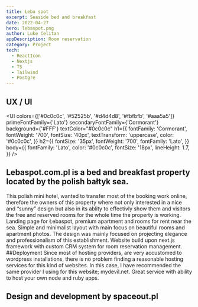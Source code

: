 ```yaml
---
title: Łeba spot
excerpt: Seaside bed and breakfast
date: 2022-04-27
hero: lebaspot.png
author: Luke Celitan
appDescription: Room reservation
category: Project
tech:
  - ReactIcon
  - Nextjs
  - TS
  - Tailwind
  - Postgre
---
```



## UX / UI

<UI
  colors={['#0c0c0c', '#52525b', '#d4d4d8', '#fbfbfb', '#aaa5a5']}
  primeFontFamily={'Lato'}
  secondaryFontFamily={'Cormorant'}
  background={'#FFF'}
  textColor="#0c0c0c"
  h1={{
    fontFamily: 'Cormorant',
    fontWeight: '700',
    fontSize: '40px',
    textTransform: 'uppercase',
    color: '#0c0c0c',
  }}
  h2={{
    fontSize: '35px',
    fontWeight: '700',
    fontFamily: 'Lato',
  }}
  body={{
    fontFamily: 'Lato',
    color: '#0c0c0c',
    fontSize: '18px',
    lineHeight: 1.7,
  }}
/>

## Lebaspot.com.pl is a bed and breakfast property located by the polish bałtyk sea.

This polish mini hotel, wanted to transfer most of the booking work online, therefore the owners of this property where not only interested in a nice and “sunny” design but also in its ablity to effectivly show them and visitors the free and reserved rooms for the whole time the property is working.
Landing page for Łebaspot, premium apartment and rooms for rent near the sea. Simple and minimalist layout with main focus on beautiful rooms and apartment photos. The design was mainly focused on projecting elegance and professionalism of this establishment. Website build upon next.js framework with custom CRM system for room reservation management.
##Deployment
Since most of hosting providers, are very accustomed to wordpress installations, there is no problem finding a reasonable hosting services for this kind of websites. In this case, I have recommended the same provider I using for this website; mydevil.net. Great service with ability to host your own node and ruby apps.

## Design and development by spaceout.pl
